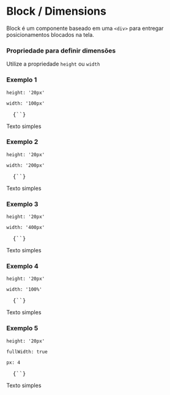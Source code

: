 

<Meta title="NewBlock / Dimensions" />

# Block / Dimensions

<Space size={3} />

Block é um componente baseado em uma `<div>` para entregar posicionamentos blocados na tela.

<Space size={6} />

### Propriedade para definir dimensões

<Space size={3} />

Utilize a propriedade `height` ou `width`

<Space size={6} />

### Exemplo 1

`height: '20px'`

`width: '100px'`

<pre>
  <CodeBlock>{`<Block width='100px'></Block>`}</CodeBlock>
</pre>

<Space size={3} />

<ThemeProvider theme={theme}>
  <Block 
    bgColor='primary2'
    fontColor='white'
    width='100px'
    height='20px'>
    Texto simples
  </Block>
</ThemeProvider>

<Space size={6} />

### Exemplo 2

`height: '20px'`

`width: '200px'`

<pre>
  <CodeBlock>{`<Block width='200px'></Block>`}</CodeBlock>
</pre>

<Space size={3} />

<ThemeProvider theme={theme}>
  <Block 
    bgColor='primary2'
    fontColor='white'
    width='200px'
    height='20px'>
    Texto simples
  </Block>
</ThemeProvider>

<Space size={6} />

### Exemplo 3

`height: '20px'`

`width: '400px'`

<pre>
  <CodeBlock>{`<Block width='400px'></Block>`}</CodeBlock>
</pre>

<Space size={3} />

<ThemeProvider theme={theme}>
  <Block 
    bgColor='primary2'
    fontColor='white'
    width='400px'
    height='20px'>
    Texto simples
  </Block>
</ThemeProvider>

<Space size={6} />

### Exemplo 4

`height: '20px'`

`width: '100%'`

<pre>
  <CodeBlock>{`<Block width='100%'></Block>`}</CodeBlock>
</pre>

<Space size={3} />

<ThemeProvider theme={theme}>
  <Block 
    bgColor='primary2'
    fontColor='white'
    width='100%'
    height='20px'>
    Texto simples
  </Block>
</ThemeProvider>

<Space size={6} />

### Exemplo 5

`height: '20px'`

`fullWidth: true`

`px: 4`

<pre>
  <CodeBlock>{`<Block fullWidth px={4}></Block>`}</CodeBlock>
</pre>

<Space size={3} />

<ThemeProvider theme={theme}>
  <Block 
    bgColor='primary2'
    fontColor='white'
    height='20px'
    fullWidth
    px={4}>
    Texto simples
  </Block>
</ThemeProvider>

<Space size={6} />

